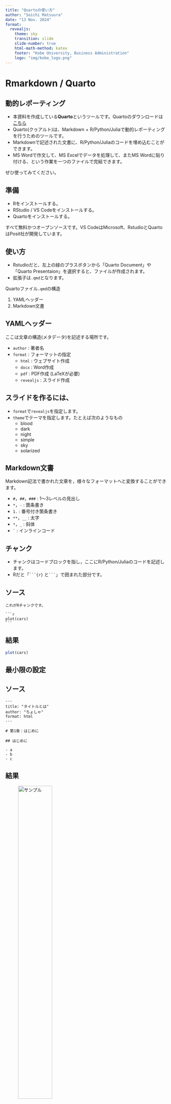 ```yaml
---
title: "Quartoの使い方"
author: "Soichi Matsuura"
date: "13 Nov. 2024"
format:
  revealjs:
    theme: sky
    transition: slide
    slide-number: true
    html-math-method: katex
    footer: "Kobe University, Business Administration"
    logo: "img/kobe_logo.png"
---
```




# Rmarkdown / Quarto

## 動的レポーティング

- 本資料を作成している**Quarto**というツールです。Quartoのダウンロードは[こちら](https://quarto.org/)
- Quarto(クゥアルト)は、Markdown + R/Python/Juliaで動的レポーティングを行うためのツールです。
- Markdownで記述された文書に、R/Python/Juliaのコードを埋め込むことができます。
- MS Wordで作文して、MS Excelでデータを処理して、またMS Wordに貼り付ける、という作業を一つのファイルで完結できます。

ぜひ使ってみてください。

## 準備

- Rをインストールする。
- RStudio / VS Codeをインストールする。
- Quartoをインストールする。

すべて無料かつオープンソースです。VS CodeはMicrosoft、RstudioとQuartoはPosit社が開発しています。

## 使い方

- Rstudioだと、左上の緑のプラスボタンから「Quarto Document」や「Quarto Presentaion」を選択すると、ファイルが作成されます。
- 拡張子は`.qmd`となります。

Quartoファイル`.qmd`の構造

1. YAMLヘッダー
2. Markdown文書

## YAMLヘッダー

ここは文章の構造(メタデータ)を記述する場所です。

- `author` : 著者名
- `format` : フォーマットの指定
  - `html` : ウェブサイト作成
  - `docx` : Word作成
  - `pdf` : PDF作成 (LaTeXが必要)
  - `revealjs` : スライド作成

## スライドを作るには、

- `format`で`revealjs`を指定します。
- `theme`でテーマを指定します。たとえば次のようなもの
  - blood
  - dark
  - night
  - simple
  - sky
  - solarized

## Markdown文書

Markdown記法で書かれた文章を，様々なフォーマットへと変換することができます。

- `#`，`##`，`###` : 1〜3レベルの見出し
- `*`，`-` : 箇条書き
- `1.` : 番号付き箇条書き
- `**`，`__` : 太字
- `*`，`_` : 斜体
- `` ` `` : インラインコード

## チャンク

- チャンクはコードブロックを指し，ここにR/Python/Juliaのコードを記述します。
- Rだと「` ```{r}` と`  ``` `」で囲まれた部分です。


:::{.panel-tabset}

## ソース

````
これがRチャンクです。

```r
plot(cars)
```

````

## 結果

```r
plot(cars)
```

:::

## 最小限の設定

:::{.panel-tabset}

## ソース

````
---
title: "タイトルとは"
author: "ちょしゃ"
format: html
---

# 第1章：はじめに

## はじめに

- a
- b
- c

````

## 結果

![サンプル](img/minimal_sample.png){width=50%}
:::


# Rを組み込む

## データの読み込み

MASSパッケージに含まれるBostonデータを読み込みます。

```r
library(MASS) # データを取得
df <- Boston # ボストンの住宅価格データ
head(df) # 先頭5行を表示
```

## Bostonデータの説明

:::: {.columns}

::: {.column width="50%"}

- `crim` : 犯罪率
- `zn`:	広い家の割合
- `indus`:	非小売業の割合
- `chas`:	川に近接(1:yes, 0:no)
- `nox`:	一酸化窒素濃度
- `rm`:	平均部屋数
- `age`:	古い家の割合

:::

::: {.column width="50%"}

- `dis`:	主要施設への距離
- `rad`:	主要高速道路へのアクセス性
- `tax`:	固定資産税率
- `ptratio`:	生徒先生の比率
- `black`:	黒人の割合
- `lstat`:	低所得者割合
- `medv`:	住宅価格

:::

::::


## 記述統計量

```r
summary(df)
```

## もっとキレイな記述統計量の表

```r
library(skimr)
library(kableExtra)
skim(df) |> kable() |> kable_styling("striped", full_width = F, font_size = 20)

```


## データの可視化：ヒストグラム

```r
par(family= "HiraKakuProN-W3")
hist(df$medv, main="ヒストグラム", xlab="住宅価格")
```


## データの可視化

犯罪率と住宅価格の散布図

```r
par(family= "HiraKakuProN-W3")
plot(df$crim, df$medv, xlab="犯罪率", ylab="住宅価格")
```

## 住宅価格を様々な変数で回帰

```r
library(modelsummary)
library(tinytable)
results <- list(
  "model1" = lm(medv ~ crim, data = df),
  "model2" = lm(medv ~ crim + rm, data = df),
  "model3" = lm(medv ~ crim + rm + chas, data = df),
  "model4" = lm(medv ~ crim + rm + chas + age, data = df)
)
modelsummary::msummary(
  results,
  gof_omit = 'DF|Deviance|AIC|BIC|Log.Lik.', stars = TRUE) |>
  style_tt(fontsize = 0.5)
```

